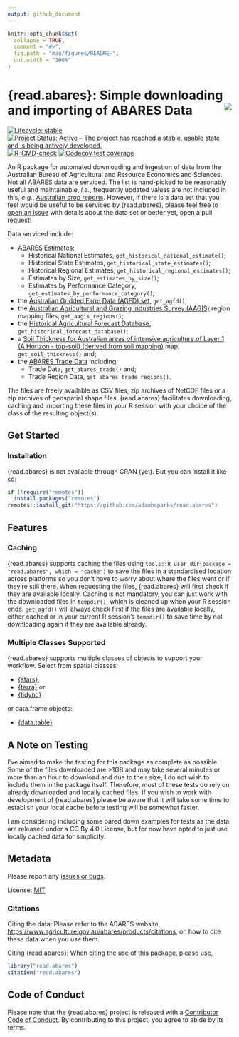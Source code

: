 ```yaml
---
output: github_document
---
```


<!-- README.md is generated from README.Rmd. Please edit that file -->

```r
knitr::opts_chunk$set(
  collapse = TRUE,
  comment = "#>",
  fig.path = "man/figures/README-",
  out.width = "100%"
)
```

# {read.abares}: Simple downloading and importing of ABARES Data <img src="man/figures/logo.png" align="right"/>

<!-- badges: start -->
[![Lifecycle: stable](https://img.shields.io/badge/lifecycle-stable-green.svg)](https://lifecycle.r-lib.org/articles/stages.html#stable)
[![Project Status: Active – The project has reached a stable, usable state and is being actively developed.](https://www.repostatus.org/badges/latest/active.svg)](https://www.repostatus.org/#active)
[![R-CMD-check](https://github.com/adamhsparks/read.abares/actions/workflows/R-CMD-check.yaml/badge.svg)](https://github.com/adamhsparks/read.abares/actions/workflows/R-CMD-check.yaml)
[![Codecov test coverage](https://codecov.io/gh/adamhsparks/read.abares/graph/badge.svg)](https://app.codecov.io/gh/adamhsparks/read.abares)
<!-- badges: end -->

An R package for automated downloading and ingestion of data from the Australian Bureau of Agricultural and Resource Economics and Sciences.
Not all ABARES data are serviced.
The list is hand-picked to be reasonably useful and maintainable, _i.e._, frequently updated values are not included in this, _e.g._, [Australian crop reports](https://daff.ent.sirsidynix.net.au/client/en_AU/ABARES/search/results?te=ASSET&st=PD#).
However, if there is a data set that you feel would be useful to be serviced by {read.abares}, please feel free to [open an issue](https://github.com/adamhsparks/read.abares/issues/new) with details about the data set or better yet, open a pull request!

Data serviced include:

- [ABARES Estimates](https://www.agriculture.gov.au/abares/data/farm-data-portal#data-download);
  - Historical National Estimates, `get_historical_national_estimate()`;
  - Historical State Estimates, `get_historical_state_estimates()`;
  - Historical Regional Estimates, `get_historical_regional_estimates()`;
  - Estimates by Size, `get_estimates_by_size()`;
  - Estimates by Performance Category, `get_estimates_by_performance_category()`;
- the [Australian Gridded Farm Data (AGFD) set](https://www.agriculture.gov.au/abares/research-topics/surveys/farm-survey-data/australian-gridded-farm-data), `get_agfd()`;
- the [Australian Agricultural and Grazing Industries Survey (AAGIS)](https://www.agriculture.gov.au/abares/research-topics/surveys/farm-survey-data) region mapping files, `get_aagis_regions()`;
- the [Historical Agricultural Forecast Database](https://www.agriculture.gov.au/abares/research-topics/agricultural-outlook/historical-forecasts#:~:text=About%20the%20historical%20agricultural%20forecast,relevant%20to%20Australian%20agricultural%20markets), `get_historical_forecast_database()`;
- a [Soil Thickness for Australian areas of intensive agriculture of Layer 1 (A Horizon - top-soil) (derived from soil mapping)](https://data.agriculture.gov.au/geonetwork/srv/eng/catalog.search#/metadata/faa9f157-8e17-4b23-b6a7-37eb7920ead6) map, `get_soil_thickness()` and;
- the [ABARES Trade Data](https://www.agriculture.gov.au/abares/research-topics/trade/dashboard) including;
  - Trade Data, `get_abares_trade()` and;
  - Trade Region Data, `get_abares_trade_regions()`.

The files are freely available as CSV files, zip archives of NetCDF files or a zip archives of geospatial shape files.
{read.abares} facilitates downloading, caching and importing these files in your R session with your choice of the class of the resulting object(s).

## Get Started

### Installation

{read.abares} is not available through CRAN (yet).
But you can install it like so:

```r
if (!require("remotes"))
  install.packages("remotes")
remotes::install_git("https://github.com/adamhsparks/read.abares")
```

## Features

### Caching

{read.abares} supports caching the files using `tools::R_user_dir(package = "read.abares", which = "cache")` to save the files in a standardised location across platforms so you don't have to worry about where the files went or if they're still there.
When requesting the files, {read.abares} will first check if they are available locally.
Caching is not mandatory, you can just work with the downloaded files in `tempdir()`, which is cleaned up when your R session ends.
`get_agfd()` will always check first if the files are available locally, either cached or in your current R session's `tempdir()` to save time by not downloading again if they are available already.

### Multiple Classes Supported

{read.abares} supports multiple classes of objects to support your workflow.
Select from spatial classes:

- [{stars}](https://CRAN.R-project.org/package=stars),
- [{terra}](https://CRAN.R-project.org/package=terra) or
- [{tidync}](https://CRAN.R-project.org/package=tidync)

or data.frame objects:

- [{data.table}](https://CRAN.R-project.org/package=data.table)

## A Note on Testing

I've aimed to make the testing for this package as complete as possible.
Some of the files downloaded are >1GB and may take several minutes or more than an hour to download and due to their size, I do not wish to include them in the package itself.
Therefore, most of these tests do rely on already downloaded and locally cached files.
If you wish to work with development of {read.abares} please be aware that it will take some time to establish your local cache before testing will be somewhat faster.

I am considering including some pared down examples for tests as the data are released under a CC By 4.0 License, but for now have opted to just use locally cached data for simplicity.

## Metadata

Please report any [issues or bugs](https://github.com/adamhsparks/read.abares/issues).

License: [MIT](LICENSE.md)

### Citations

Citing the data: Please refer to the ABARES website, <https://www.agriculture.gov.au/abares/products/citations>, on how to cite these data when you use them.

Citing {read.abares}: When citing the use of this package, please use,

```r
library("read.abares")
citation("read.abares")
```

## Code of Conduct

Please note that the {read.abares} project is released with a [Contributor Code of Conduct](https://adamhsparks.github.io/read.abares/CODE_OF_CONDUCT.html). By contributing to this project, you agree to abide by its terms.
